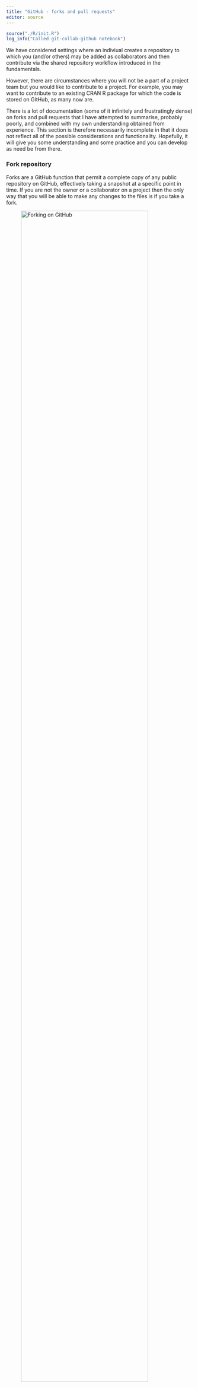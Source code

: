 ```yaml
---
title: "GitHub - forks and pull requests"
editor: source
---
```



```r
source("./R/init.R")
log_info("Called git-collab-github notebook")
```

We have considered settings where an indiviual creates a repository to which you (and/or others) may be added as collaborators and then contribute via the shared repository workflow introduced in the fundamentals.

However, there are circumstances where you will not be a part of a project team but you would like to contribute to a project.
For example, you may want to contribute to an existing CRAN R package for which the code is stored on GitHub, as many now are.

There is a lot of documentation (some of it infinitely and frustratingly dense) on forks and pull requests that I have attempted to summarise, probably poorly, and combined with my own understanding obtained from experience.
This section is therefore necessarily incomplete in that it does not reflect all of the possible considerations and functionality.
Hopefully, it will give you some understanding and some practice and you can develop as need be from there.

### Fork repository

Forks are a GitHub function that permit a complete copy of any public repository on GitHub, effectively taking a snapshot at a specific point in time.
If you are not the owner or a collaborator on a project then the only way that you will be able to make any changes to the files is if you take a fork.

![Forking on GitHub](../fig/github-18.png){width=90%}

Clicking the fork button gives you a configuration screen where you can give your own name for the copy when it shows up in your account.

![Forking configuration on GitHub](../fig/github-19.png){width=90%}

A fork is (more or less) a clone that happens within the bounds of the GitHub hosting service.
After you take a fork, you would then clone as usual from that fork (that now sits in your account) as a remote to create a local repo.

You may choose to fork a repository for several reasons, here are four.

1. As a way to contribute to a project (e.g. an R package) 
2. To use someone's code as a starting point (e.g. simulation code) 
3. To experiment with some code
4. To use one of your own projects as the basis for a new project^[Yes, you can fork your own repos, although a template repository might be more suitable depending on your goals.]

Based on the process above, the fork will no longer be directly attached to the original repository but you can take an additional step (see later) so that you have the original repository as a remote in order to keep your version up to date.

:::callout-warning
1. If you fork from a private repository, when/if that repository is deleted, all forks are deleted.
2. If you fork from a public repository and the upstream repository is deleted, one of the public forks is selected to be the new upstream repository.
:::

Let's use the [digest CRAN](https://cran.r-project.org/web/packages/digest/index.html) package as a quick example.
Go to the [GitHub source](https://github.com/eddelbuettel/digest), click fork, accept the defaults and click *create* and then clone the repository to your local machine as shown below.

```bash
git clone https://github.com/maj-biostat/digest.git
## Cloning into 'digest'...
## remote: Enumerating objects: 3174, done.
## remote: Counting objects: 100% (843/843), done.
## remote: Compressing objects: 100% (274/274), done.
## remote: Total 3174 (delta 471), reused 826 (delta 463), pack-reused 2331
## Receiving objects: 100% (3174/3174), 2.15 MiB | 3.25 MiB/s, done.
## Resolving deltas: 100% (2034/2034), done.
```

There is some common terminology that relates to the fork process, so I will introduce next.

When you clone the forked repository to your local machine, the forked repository (the one now sitting in your account) is considered as the **remote origin**, and the repository you forked from (the original one belonging to Dirk) is **upstream**.
The picture looks like this, try to keep it in mind.

![Upstream, origin, local](../fig/github-20.png){width=90%}

Once you have the local repo, you can edit the code and push your changes to your account.

:::callout-warning
If you have it in mind that you would like to push back to the upstream source at some point in the future, it is advisable (actually strongly advisable) to leave your forks `main` branch the hell alone and work purely off development branches.
*That is,* **do not** *push to your main branch and keep all of your features within their own dedicated feature branches.*
This is because if you keep things in branches, it is much easier to see what is yours and what is theirs.
That isn't a complete reason, but this is one of those rules that if will make your life easier if you just follow it without too much question.
::::

As mentioned, you would not be able to push directly to [Dirk's](https://dirk.eddelbuettel.com/) source as you are not a collaborator on that project.
Initially, you won't even be able to keep up to date with Dirk's work because there is no direct link between his repo and your local.
To make this link, you need to add Dirk's repo as the upstream remote:

```bash
git remote add upstream https://github.com/eddelbuettel/digest.git
git remote -v
## origin	https://github.com/maj-biostat/digest.git (fetch)
## origin	https://github.com/maj-biostat/digest.git (push)
## upstream	https://github.com/eddelbuettel/digest.git (fetch)
## upstream	https://github.com/eddelbuettel/digest.git (push)
```

This will make the dotted line in the figure above into a solid line.
The final thing you want to do is to track the upstream main branch instead of the origin main branch.
This makes sure that you are keeping your repo up to date with any changes that Dirk's is making on his upstream source.

```bash
git branch -u upstream/main
```

After that, you should be good to go.

As time goes on, you can now fetch the latest changes that Dirk has made and merge them in with any local modifications you have made.

```bash
git fetch upstream
## remote: Enumerating objects: 30, done.
## remote: Counting objects: 100% (27/27), done.
## remote: Compressing objects: 100% (8/8), done.
## remote: Total 18 (delta 12), reused 15 (delta 9), pack-reused 0
## Unpacking objects: 100% (18/18), 4.95 KiB | 337.00 KiB/s, done.
## From https://github.com/eddelbuettel/digest
##  * [new branch]      feature/crc32c     -> upstream/feature/crc32c
##  * [new branch]      feature/redo_pr195 -> upstream/feature/redo_pr195
##  * [new branch]      master             -> upstream/master
```

:::callout-note
I believe the above process (or at least some of it) is also possible through the GitHub interface but I have not used that approach.
:::

If you are keen for Dirk to consider your changes for inclusion in a release of the `digest` package, then you will need to prepare a pull request.

### Pull requests

A pull request basically tells others that you have pushed a set of changes to a branch in a repository on GitHub.
*Pull requests* are not managed by git, these are something that GitHub implemented as a value-add.
However, git does integrate pull requests as part of its distributed design, it simply does not care what mechanism is used to implement the pull request.
As far as git is concerned, a pull request could simply be an email from you to some third party that informs them about your change and gives them the option to pull the change into their repository.
On top of a line of communication, GitHub adds on things like a formal framework for providing review comments on the proposed changes.

Pull requests are (or can be) applicable under both the *fork and pull* workflow processes and the *shared repository* workflow.
In the shared repository workflow, pull requests could be useful as a means to initiate code review prior to development branches being merged into the main branch.
Here, we will only cover pull requests for the *fork and pull* workflow, but the process for a share repository is very similar.

In brief, the steps are:

1. Fork and clone the repository on which you want to contribute
2. Create a new branch for your development
3. Develop
4. Push your branch to your fork
5. Create a pull request, providing the requisite description of the change
6. Submit the pull request
7. Address any reviewer comments 
8. Push request is approved and merged

### Pull request demo

Again, doing will make this more concrete. 
In order that we have do all the steps, I created the [aliasr](https://github.com/t-student/aliasr) repository under the GitHub user [t-student](https://github.com/t-student).

![aliasr repo](../fig/pull-request-01.png){width=90%}

Just listen to this first and then you can have a go.

#### Fork and clone repo

From my [maj-biostat](https://github.com/maj-biostat) work account, I navigate to the [aliasr](https://github.com/t-student/aliasr) repo and click the fork button.
Note that I changed to dark theme so that you can distinguish the two different accounts.

![Fork aliasr repo](../fig/pull-request-02.png){width=90%}

![Fork aliasr repo settings](../fig/pull-request-03.png){width=90%}

![Forking...](../fig/pull-request-04.png){width=90%}

![Forked repo in maj-biostat dir](../fig/pull-request-05.png){width=90%}

Now that I have forked the R package repo, I can clone it to my local machine in the usual manner.

```bash
git clone https://github.com/maj-biostat/aliasr.git
## Cloning into 'aliasr'...
## remote: Enumerating objects: 11, done.
## remote: Counting objects: 100% (11/11), done.
## remote: Compressing objects: 100% (6/6), done.
## remote: Total 11 (delta 0), reused 11 (delta 0), pack-reused 0
## Receiving objects: 100% (11/11), done.
```

Before I do anything else, from the terminal I change directory to `aliasr` and then add the `t-student` repo as the upstream.

```bash
git remote -v
## origin	https://github.com/maj-biostat/aliasr.git (fetch)
## origin	https://github.com/maj-biostat/aliasr.git (push)
git status
## On branch main
## Your branch is up to date with 'origin/main'.
## 
## nothing to commit, working tree clean
git remote add upstream https://github.com/t-student/aliasr.git
git remote -v
## origin	https://github.com/maj-biostat/aliasr.git (fetch)
## origin	https://github.com/maj-biostat/aliasr.git (push)
## upstream	https://github.com/t-student/aliasr.git (fetch)
## upstream	https://github.com/t-student/aliasr.git (push)
```

And then I first bring any commits down from the upstream and then tell git to track the upstream main branch instead of my remote origin.

:::callout-note
If you miss the `git fetch upstream` you will not have access to the main branch and the `git branch -u upstream/main` command will fail as a result.
:::

```bash
git fetch upstream
## From https://github.com/t-student/aliasr
##  * [new branch]      main       -> upstream/main
 
git branch -u upstream/main
## branch 'main' set up to track 'upstream/main'.
```


#### Feature branch and feature development

Remembering best practice, I create a new branch in my local repo for my feature development and switch to that branch.

```bash
git branch feat-csum
git checkout feat-csum
```

Ok, so if I look at the commit logs in my local repo I have the following:

```bash
git log --all
## commit 8e9007a5ca648770671a1f0b12c352b6690131cd (HEAD -> feat-csum, upstream/main, origin/main, origin/HEAD, main)
## Author: Mark Jones <maj684@gmail.com>
## Date:   Wed Nov 15 07:24:02 2023 +0800
## 
##     Initiall commit
```

Opening the project in rstudio (or VIM if you are so inclined), I add a new function to the end of the `abbrv.R` script

```r
csum <- function(x, na.rm = T){
  x_new <- x[!is.na(x)]
  c_x_new <- cumsum(x_new)
  c_x <- x
  c_x[!is.na(c_x)] <- c_x_new
  c_x
}
```

And can test it with the usual procedures for building and installing an R Package, namely:

```bash
cd ..
R CMD build aliasr
R CMD INSTALL aliasr_0.1.0.tar.gz
```

and then load that library in an R session and test the new csum function

```r
## R version 4.3.0 (2023-04-21) -- "Already Tomorrow"
## Copyright (C) 2023 The R Foundation for Statistical Computing
## Platform: aarch64-apple-darwin20 (64-bit)
## 
## R is free software and comes with ABSOLUTELY NO WARRANTY.
## You are welcome to redistribute it under certain conditions.
## Type 'license()' or 'licence()' for distribution details.
## 
##   Natural language support but running in an English locale
## 
## R is a collaborative project with many contributors.
## Type 'contributors()' for more information and
## 'citation()' on how to cite R or R packages in publications.
## 
## Type 'demo()' for some demos, 'help()' for on-line help, or
## 'help.start()' for an HTML browser interface to help.
## Type 'q()' to quit R.

library(aliasr)
csum(c(1, NA, 3, 5))
[1]  1 NA  4  9
```

Based on this rather superficial testing, I stage and commit.

```bash
git add R/abbrv.R
git commit -m "Implementation of cumsum alias"
## [feat-csum 5e5be52] Implementation of cumsum alias
##  1 file changed, 7 insertions(+)
```

And now I push the feature branch to my fork (here I am specifying both the remote and the branch).

```bash
git push origin feat-csum
## Enumerating objects: 7, done.
## Counting objects: 100% (7/7), done.
## Delta compression using up to 8 threads
## Compressing objects: 100% (3/3), done.
## Writing objects: 100% (4/4), 442 bytes | 442.00 KiB/s, done.
## Total 4 (delta 2), reused 0 (delta 0), pack-reused 0
## remote: Resolving deltas: 100% (2/2), completed with 2 local objects.
## remote:
## remote: Create a pull request for 'feat-csum' on GitHub by visiting:
## remote:      https://github.com/maj-biostat/aliasr/pull/new/feat-csum
## remote:
## To https://github.com/maj-biostat/aliasr.git
##  * [new branch]      feat-csum -> feat-csum
```

#### Sync with upstream (and merge conflicts)

I am all ready and excited to create a pull request, but reviewing my fork on GitHub, I see that there has been a covert change to the upstream repository while I have been developing the `csum` feature.
Specifically, I appear to be 2 commits behind the upstream repo.

![Pushed new feature to fork](../fig/pull-request-06.png){width=90%}

To address this, I need to merge the changes.

```bash
git fetch upstream
## remote: Enumerating objects: 10, done.
## remote: Counting objects: 100% (10/10), done.
## remote: Compressing objects: 100% (2/2), done.
## remote: Total 7 (delta 3), reused 7 (delta 3), pack-reused 0
## Unpacking objects: 100% (7/7), 647 bytes | 92.00 KiB/s, done.
## From https://github.com/t-student/aliasr
##    8e9007a..14b1c35  main       -> upstream/main
```

Urgh. 
It was all going so well.
Merge conflicts are common and, if you use git, you are going to see this message sooner or later.

```bash
git merge upstream/main
## Auto-merging R/abbrv.R
## CONFLICT (content): Merge conflict in R/abbrv.R
## Automatic merge failed; fix conflicts and then commit the result.
```

Running status, we can see that git merged the new README.md into our repository with no problem but it had difficulties with the `abbrv.R` script.

```bash
git status
## On branch feat-csum
## You have unmerged paths.
##   (fix conflicts and run "git commit")
##   (use "git merge --abort" to abort the merge)
## 
## Changes to be committed:
## 	new file:   README.md
## 
## Unmerged paths:
##   (use "git add <file>..." to mark resolution)
## 	both modified:   R/abbrv.R
```

Opening the `R/abbrv.R` script, you will be able to see conflict markers (`<<<<<<<`, `=======`, `>>>>>>>`) have been incorporated by git where the merge failed.
You see the changes from the HEAD (or base branch) after the line `<<<<<<< HEAD`.
In this case, this is what you just introduced.
You can also see `=======` dividing the changes from the other branch, i.e. those that are in the upstream version.

```r
# TOP PART OF SCRIPT OMITTED FOR BREVITY

csum <- function(x, na.rm = T){
  x_new <- x[!is.na(x)]
  c_x_new <- cumsum(x_new)
<<<<<<< HEAD
  c_x <- x
  c_x[!is.na(c_x)] <- c_x_new
  c_x
=======
  c_x_new
>>>>>>> upstream/main
}
```

At this point you need to decide what you want to keep and so edit the script to the following.

```r
# TOP PART OF SCRIPT OMITTED FOR BREVITY

csum <- function(x, na.rm = T){
  x_new <- x[!is.na(x)]
  c_x_new <- cumsum(x_new)
  c_x <- x
  c_x[!is.na(c_x)] <- c_x_new
  c_x
}
```

Stage and commit.

```bash
git add R/abbrv.R
git commit -m "Resolved merge conflict by retaining majbiostat implementation."
```

As always, the log shows the history of the repository.
We can see the two commits that were made in the upstream repo while I was working on the `feat-csum` branch.

```bash
git log --all
## commit 9c949d06702c6513409e7a2119466437ad060a87 (HEAD -> feat-csum)
## Merge: c615c0c 14b1c35
## Author: Mark Jones <mark.jones1@sydney.edu.au>
## Date:   Wed Nov 15 08:00:32 2023 +0800
## 
##     Resolved merge conflict by retaining majbiostat implementation.
## 
## commit 14b1c3514033c88155f6a15f87ac9fc3ed915fe6 (upstream/main)
## Author: Mark Jones <maj684@gmail.com>
## Date:   Wed Nov 15 07:55:40 2023 +0800
## 
##     Csum implementation
## 
## commit cc35ec0a25dab3e388d704b2ca19808808629ed9
## Author: Mark Jones <maj684@gmail.com>
## Date:   Wed Nov 15 07:54:05 2023 +0800
## 
##     Readme for landing page
## 
## commit c615c0c65e9225436c96bb00df1cb64d0194a4d2 (origin/feat-csum)
## Author: Mark Jones <mark.jones1@sydney.edu.au>
## Date:   Wed Nov 15 07:28:06 2023 +0800
## 
##     Implementation of cumsum alias
## 
## commit 8e9007a5ca648770671a1f0b12c352b6690131cd (origin/main, origin/HEAD, main)
## Author: Mark Jones <maj684@gmail.com>
## Date:   Wed Nov 15 07:24:02 2023 +0800
## 
##     Initiall commit
```
    
Based on this, I can push to my fork:

```bash
git push origin feat-csum
## Enumerating objects: 4, done.
## Counting objects: 100% (4/4), done.
## Delta compression using up to 8 threads
## Compressing objects: 100% (2/2), done.
## Writing objects: 100% (2/2), 327 bytes | 327.00 KiB/s, done.
## Total 2 (delta 1), reused 0 (delta 0), pack-reused 0
## remote: Resolving deltas: 100% (1/1), completed with 1 local object.
## To https://github.com/maj-biostat/aliasr.git
##    c615c0c..9c949d0  feat-csum -> feat-csum
```

and if I want to be tidy, I can switch to local/main and run a fetch then merge in order that my main branch is also in sync with the upstream.
After that I can push to main.
In brief:

```bash
git checkout main
git fetch upstream
git merge
git push origin
```

:::callout-note
Strictly speaking, I believe the above isn't really necessary, but it gets rid of some notifications at the GitHub end that can be a bit concerning if taken on face value.
:::

#### Create PR

With all that done, your fork should look something like the following.

![Sync'd fork](../fig/pull-request-07.png){width=90%}

Clicking the `compare & pull request` intiations the pull request process.

Note:

1. The source and the targets along with GitHubs comment that merging is possible.
2. A description providing an overview of the feature
3. Allowing edits by maintainers (i.e. those with appropriate privaleges on the upstream repo can commit to your branch)
4. A visual diff of the before and after implementation of the impacted script (or scripts)

![Open a pull request](../fig/pull-request-08.png){width=90%}

Clicking on create will provide you with a PR summary:

![Pull request summary](../fig/pull-request-09.png){width=90%}

#### Incorporating PR into upstream repo

Heading back to the upstream repo (and importantly under my `t-student` account) I can see that a pull request has been created.
Three options are available to do the merge

1. Merge
2. Squash and merge
3. Rebase and merge

![Merge PR](../fig/pull-request-10.png){width=90%}

You can pick one of the above options (but I am not sure how you would rewind if things go wrong) or you can use the command line.

The first thing you need to do is fetch the pull request detail.
To do this you specify `pull/<PR ID>/head:<branch name>` where the `<PR ID>` was listed in the PR page and the `<branch name>` is just some arbitrary branch name you want to give this feature.
Again, at the terminal, as the owner of the upstream repo:

```bash
git fetch origin pull/1/head:feat001
## remote: Enumerating objects: 12, done.
## remote: Counting objects: 100% (12/12), done.
## remote: Compressing objects: 100% (2/2), done.
## remote: Total 6 (delta 3), reused 6 (delta 3), pack-reused 0
## Unpacking objects: 100% (6/6), 698 bytes | 116.00 KiB/s, done.
## From github.com:t-student/aliasr
##  * [new ref]         refs/pull/1/head -> feat001
```

From here, as the owner of the upstream repo and the person that ultimately decides whether the feature will be incorporated into the aliasr package or not, you can make whatever edits you want by simply checking out `feat001`.
After you are satisfied, then you can merge back into `main` and push up to the repo.

:::callout-note
The `--no-ff` says *no fast forward*.
This is a shortcut method git can take when there are no local changes.
Use this flag when you want the history of merging a feature from somewhere else.
:::

```bash
git checkout main
git merge --no-ff feat001
## Merge made by the 'ort' strategy.
##  R/abbrv.R | 4 +++-
##  1 file changed, 3 insertions(+), 1 deletion(-)

git push origin main
## Enumerating objects: 13, done.
## Counting objects: 100% (13/13), done.
## Delta compression using up to 8 threads
## Compressing objects: 100% (6/6), done.
## Writing objects: 100% (7/7), 814 bytes | 814.00 KiB/s, done.
## Total 7 (delta 3), reused 0 (delta 0), pack-reused 0
## remote: Resolving deltas: 100% (3/3), completed with 2 local objects.
## To github.com:t-student/aliasr.git
##    14b1c35..a904f44  main -> main
```

Now, when you go back to the the [aliasr](https://github.com/t-student/aliasr) you will see that the pull request has been closed.

![Closed PR](../fig/pull-request-11.png){width=90%}

:::callout-note
I know. 
That was a lot.
The objective here is to give you a preview or at least cursory understanding of the underlying concepts and required actions rather than just simply knowledge of what buttons to press.
:::



